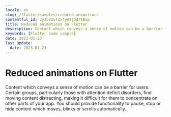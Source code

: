 ```yaml
---
locale: en
slug: /flutter/samples/reduced-animations
contentful_id: 3yJbVZvTZx4yATjDd7tBup
title: Reduced animations on Flutter
description: Content which conveys a sense of motion can be a barrier for users.
keywords: [Flutter code sample]
date: 2023-01-23
last_update:
  date: 2023-01-23
---
```


# Reduced animations on Flutter

Content which conveys a sense of motion can be a barrier for users. Certain groups, particularly those with attention deficit disorders, find moving content distracting, making it difficult for them to concentrate on other parts of your app. You should provide functionality to pause, stop or hide content which moves, blinks or scrolls automatically.

<CodeSample id="screen-animations" locale="en" platform="flutter"/>

